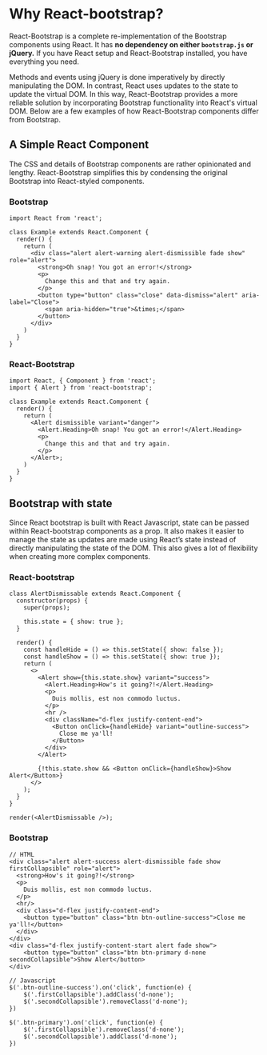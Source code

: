 # Why React-bootstrap?
React-Bootstrap is a complete re-implementation of the
Bootstrap components using React. It has **no dependency
on either `bootstrap.js` or jQuery.** If you have React 
setup and React-Bootstrap installed, you have everything 
you need. 

Methods and events using jQuery is done imperatively
by directly manipulating the DOM. In contrast, React
uses updates to the state to update the virtual DOM.
In this way, React-Bootstrap provides a more reliable
solution by incorporating Bootstrap functionality into 
React's virtual DOM. Below are a few examples of how
React-Bootstrap components differ from Bootstrap.

## A Simple React Component
The CSS and details of Bootstrap components are rather
opinionated and lengthy. React-Bootstrap simplifies
this by condensing the original Bootstrap into React-styled
components. 

### Bootstrap
```
import React from 'react';

class Example extends React.Component {
  render() {
    return (
      <div class="alert alert-warning alert-dismissible fade show" role="alert">
        <strong>Oh snap! You got an error!</strong> 
        <p> 
          Change this and that and try again.
        </p>
        <button type="button" class="close" data-dismiss="alert" aria-label="Close">
          <span aria-hidden="true">&times;</span>
        </button>
      </div>
    )
  }
}

```

### React-Bootstrap
```
import React, { Component } from 'react';
import { Alert } from 'react-bootstrap';

class Example extends React.Component {
  render() {
    return (
      <Alert dismissible variant="danger">
        <Alert.Heading>Oh snap! You got an error!</Alert.Heading>
        <p>
          Change this and that and try again.
        </p>
      </Alert>;
    )
  }
}
```

## Bootstrap with state
Since React bootstrap is built with React Javascript, state
can be passed within React-bootstrap components as a prop.
It also makes it easier to manage the state as updates are
made using React’s state instead of directly manipulating
the state of the DOM. This also gives a lot of flexibility 
when creating more complex components.

### React-bootstrap
```
class AlertDismissable extends React.Component {
  constructor(props) {
    super(props);

    this.state = { show: true };
  }

  render() {
    const handleHide = () => this.setState({ show: false });
    const handleShow = () => this.setState({ show: true });
    return (
      <>
        <Alert show={this.state.show} variant="success">
          <Alert.Heading>How's it going?!</Alert.Heading>
          <p>
            Duis mollis, est non commodo luctus.
          </p>
          <hr />
          <div className="d-flex justify-content-end">
            <Button onClick={handleHide} variant="outline-success">
              Close me ya'll!
            </Button>
          </div>
        </Alert>

        {!this.state.show && <Button onClick={handleShow}>Show Alert</Button>}
      </>
    );
  }
}

render(<AlertDismissable />);
```

### Bootstrap
```
// HTML
<div class="alert alert-success alert-dismissible fade show firstCollapsible" role="alert">
  <strong>How's it going?!</strong> 
  <p> 
    Duis mollis, est non commodo luctus.
  </p>
  <hr/>
  <div class="d-flex justify-content-end">
	<button type="button" class="btn btn-outline-success">Close me ya'll!</button>
  </div>
</div>
<div class="d-flex justify-content-start alert fade show">
	<button type="button" class="btn btn-primary d-none secondCollapsible">Show Alert</button>
</div>

// Javascript
$('.btn-outline-success').on('click', function(e) {
    $('.firstCollapsible').addClass('d-none');
    $('.secondCollapsible').removeClass('d-none');
})

$('.btn-primary').on('click', function(e) {
    $('.firstCollapsible').removeClass('d-none');
    $('.secondCollapsible').addClass('d-none');
})
```
